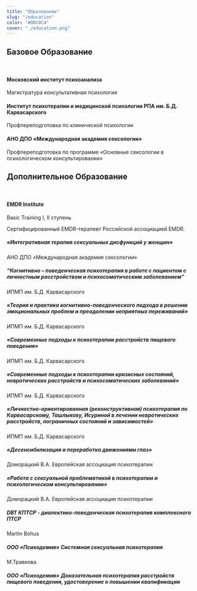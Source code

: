 ```yaml
---
title: "Образование"
slug: "/education"
color: "#DDC8C4"
cover: "./education.png"
---
```


## Базовое Образование
<br/>

#### Московский институт психоанализа 
Магистратура консультативная психология 
#### Институт психотерапии и медицинской психологии РПА им. Б.Д. Карвасарского
Профпереподготовка по клинической психологии
#### АНО ДПО «Международная академия сексологии» 
Профпереподготовка по программе «Основные сексологии в психологическом консультировании» 

## Дополнительное Образование

<br/>

#### EMDR Institute
Basic Training I, II ступень  

Сертифицированный EMDR-терапевт Российской ассоциацией EMDR.

##### «Интегративная терапия сексуальных дисфункций у женщин»
АНО ДПО «Международная академия сексологии»

##### “Когнитивно – поведенческая психотерапия в работе с пациентом с личностным расстройством и психосоматическим заболеванием”
ИПМП им. Б.Д. Карвасарского 

##### «Теория и практика когнитивно-поведенческого подхода в решении эмоциональных проблем и преодолении неприятных переживаний» 
ИПМП им. Б.Д. Карвасарского

##### «Современные подходы к психотерапии  расстройств пищевого поведения»
ИПМП им. Б.Д. Карвасарского 

##### «Современные подходы к психотерапии кризисных состояний, невротических расстройств и психосоматических заболеваний» 
ИПМП им. Б.Д. Карвасарского

##### «Личностно-ориентированная (реконструктивная) психотерапия по Карвасарскому, Ташлыкову, Исуриной в лечении невротических расстройств, пограничных состояний и зависимостей»
ИПМП им. Б.Д. Карвасарского

##### «Десенсибилизация и переработка движениями глаз»
Доморацкий В.А. Европейская ассоциация психотерапии 

##### «Работа с сексуальной проблематикой в психотерапии и психологическом консультировании»
Доморацкий В.А. Европейская ассоциация психотерапии

##### DBT КПТСР - диалектико-поведенческая психотерапия комплексного ПТСР
Martin Bohus

##### ООО «Психодемия» Системная сексуальная психотерапия 
М.Травкова

##### ООО «Психодемия» Доказательная психотерапия расстройств пищевого поведения, удостоверение о повышении квалификации 
